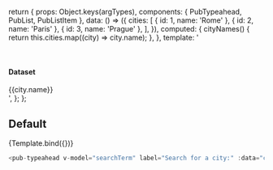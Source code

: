 
<Meta title="Components/pub-typeahead" component={PubTypeahead} />

  return {
    props: Object.keys(argTypes),
    components: { PubTypeahead, PubList, PubListItem },
    data: () => ({
      cities: [
        { id: 1, name: 'Rome' },
        { id: 2, name: 'Paris' },
        { id: 3, name: 'Prague' },
      ],
    }),
    computed: {
      cityNames() {
        return this.cities.map((city) => city.name);
      },
    },
    template:
      '<div><pub-typeahead v-model="searchTerm" :data="cityNames" v-bind="$props" /><pub-list><br /><h4>Dataset</h4><pub-list-item v-for="city in cities">{{city.name}}</pub-list-item></pub-list></div>',
  };
};

## Default

<Canvas>
  <Story
    name="Default"
    args={{ label: 'Search for a city:' }}
    argTypes={{
      data: {
        control: {
          type: false,
        },
      },
    }}
  >
    {Template.bind({})}
  </Story>
</Canvas>

```javascript
<pub-typeahead v-model="searchTerm" label="Search for a city:" :data="cityNames" />
```

<ArgsTable story="Default" />
